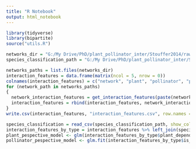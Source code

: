 ```yaml
---
title: "R Notebook"
output: html_notebook
---
```


```r
library(tidyverse)
library(bipartite)
source("utils.R")
```

```r
networks_dir = "G:/My Drive/PhD/plant_pollinator_inter/Stouffer2014/raw_CSVs/networks/"
species_classification_path = "G:/My Drive/PhD/plant_pollinator_inter/Stouffer2014/prepare_input_data/species_classification.csv"

networks_paths = list.files(networks_dir)
interaction_features = data.frame(matrix(ncol = 5, nrow = 0))
colnames(interaction_features) = c("network", "plant", "pollinator", "plant_dependance_on_pollinator", "pollinator_dependance_on_plant")
for (network_path in networks_paths)
{
  network_interaction_features = get_interaction_features(paste(networks_dir,network_path, sep=""))
  interaction_features = rbind(interaction_features, network_interaction_features)
}
write.csv(interaction_features, "interaction_features.csv", row.names = TRUE)
```
```r
species_classification = read_csv(species_classification_path, show_col_types = FALSE)
interaction_features_by_type = interaction_features %>% left_join(species_classification, by=c("network" = "network", "plant" = "species"))
plant_pespective_model <- glm(interaction_features_by_type$plant_dependance_on_pollinator ~ interaction_features_by_type$is_exotic, family=binomial(link="identity"))
pollinator_pespective_model <- glm.fit(interaction_features_by_type$is_exotic, interaction_features_by_type$pollinator_dependance_on_plant, family=binomial(link="identity"))
```

